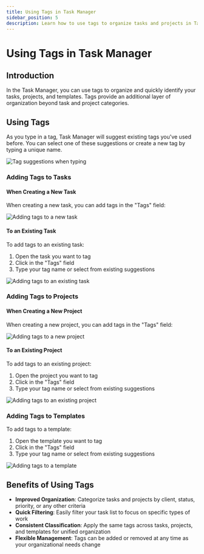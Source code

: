 ```yaml
---
title: Using Tags in Task Manager
sidebar_position: 5
description: Learn how to use tags to organize tasks and projects in Task Manager
---
```


# Using Tags in Task Manager

## Introduction

In the Task Manager, you can use tags to organize and quickly identify your tasks, projects, and templates. Tags provide an additional layer of organization beyond task and project categories.

## Using Tags

As you type in a tag, Task Manager will suggest existing tags you've used before. You can select one of these suggestions or create a new tag by typing a unique name.

![Tag suggestions when typing](/img/fulfillment/task-manager/task-tags-suggestions.png)

### Adding Tags to Tasks

#### When Creating a New Task

When creating a new task, you can add tags in the "Tags" field:

![Adding tags to a new task](/img/fulfillment/task-manager/task-add-tags-new-task.png)

#### To an Existing Task

To add tags to an existing task:

1. Open the task you want to tag
2. Click in the "Tags" field
3. Type your tag name or select from existing suggestions

![Adding tags to an existing task](/img/fulfillment/task-manager/task-add-tags-existing-task.png)

### Adding Tags to Projects

#### When Creating a New Project

When creating a new project, you can add tags in the "Tags" field:

![Adding tags to a new project](/img/fulfillment/task-manager/task-add-tags-new-project.png)

#### To an Existing Project

To add tags to an existing project:

1. Open the project you want to tag
2. Click in the "Tags" field 
3. Type your tag name or select from existing suggestions

![Adding tags to an existing project](/img/fulfillment/task-manager/task-add-tags-existing-project.png)

### Adding Tags to Templates

To add tags to a template:

1. Open the template you want to tag
2. Click in the "Tags" field
3. Type your tag name or select from existing suggestions

![Adding tags to a template](/img/fulfillment/task-manager/task-add-tags-template.png)

## Benefits of Using Tags

- **Improved Organization**: Categorize tasks and projects by client, status, priority, or any other criteria
- **Quick Filtering**: Easily filter your task list to focus on specific types of work
- **Consistent Classification**: Apply the same tags across tasks, projects, and templates for unified organization
- **Flexible Management**: Tags can be added or removed at any time as your organizational needs change